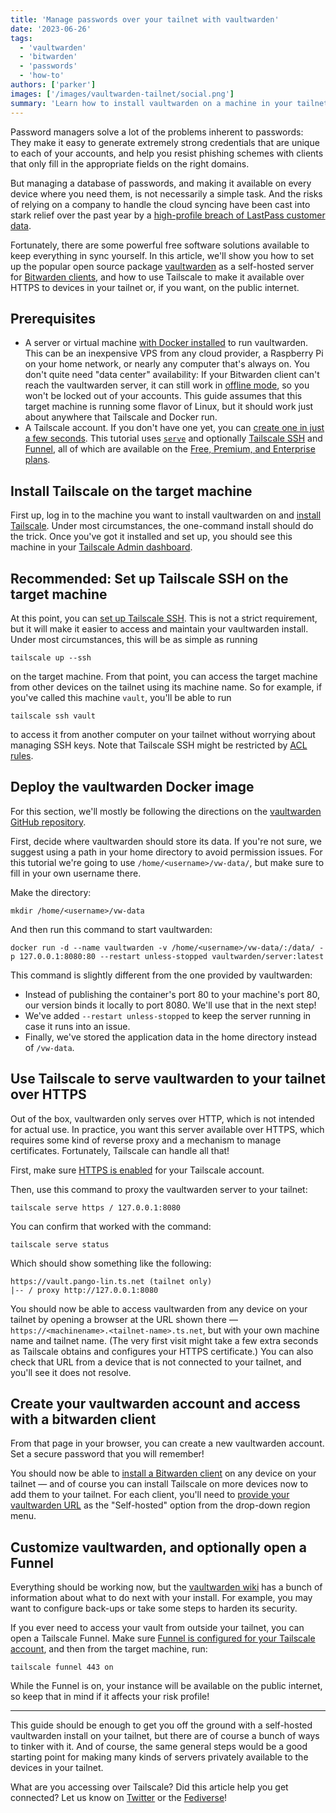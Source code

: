 ```yaml
---
title: 'Manage passwords over your tailnet with vaultwarden'
date: '2023-06-26'
tags:
  - 'vaultwarden'
  - 'bitwarden'
  - 'passwords'
  - 'how-to'
authors: ['parker']
images: ['/images/vaultwarden-tailnet/social.png']
summary: 'Learn how to install vaultwarden on a machine in your tailnet to give all your devices access to a secure password manager backend.'
---
```


Password managers solve a lot of the problems inherent to passwords: They make it easy to generate extremely strong credentials that are unique to each of your accounts, and help you resist phishing schemes with clients that only fill in the appropriate fields on the right domains.

But managing a database of passwords, and making it available on every device where you need them, is not necessarily a simple task. And the risks of relying on a company to handle the cloud syncing have been cast into stark relief over the past year by a [high-profile breach of LastPass customer data](https://www.theverge.com/2023/2/28/23618353/lastpass-security-breach-disclosure-password-vault-encryption-update).

Fortunately, there are some powerful free software solutions available to keep everything in sync yourself. In this article, we'll show you how to set up the popular open source package [vaultwarden](https://github.com/dani-garcia/vaultwarden) as a self-hosted server for [Bitwarden clients](https://bitwarden.com/), and how to use Tailscale to make it available over HTTPS to devices in your tailnet or, if you want, on the public internet.

## Prerequisites

- A server or virtual machine [with Docker installed](https://docs.docker.com/get-docker/) to run vaultwarden. This can be an inexpensive VPS from any cloud provider, a Raspberry Pi on your home network, or nearly any computer that's always on. You don't quite need "data center" availability: If your Bitwarden client can't reach the vaultwarden server, it can still work in [offline mode](https://bitwarden.com/help/using-bitwarden-offline/), so you won't be locked out of your accounts. This guide assumes that this target machine is running some flavor of Linux, but it should work just about anywhere that Tailscale and Docker run.
- A Tailscale account. If you don't have one yet, you can [create one in just a few seconds](https://login.tailscale.com/start). This tutorial uses [`serve`](https://tailscale.com/kb/1242/tailscale-serve/) and optionally [Tailscale SSH](https://tailscale.com/kb/1193/tailscale-ssh/) and [Funnel](https://tailscale.com/kb/1223/tailscale-funnel/), all of which are available on the [Free, Premium, and Enterprise plans](https://tailscale.com/pricing).

## Install Tailscale on the target machine

First up, log in to the machine you want to install vaultwarden on and [install Tailscale](https://tailscale.com/download/). Under most circumstances, the one-command install should do the trick. Once you've got it installed and set up, you should see this machine in your [Tailscale Admin dashboard](https://login.tailscale.com/admin/machines).

## Recommended: Set up Tailscale SSH on the target machine

At this point, you can [set up Tailscale SSH](https://tailscale.com/kb/1193/tailscale-ssh/). This is not a strict requirement, but it will make it easier to access and maintain your vaultwarden install. Under most circumstances, this will be as simple as running

```
tailscale up --ssh
```

on the target machine. From that point, you can access the target machine from other devices on the tailnet using its machine name. So for example, if you've called this machine `vault`, you'll be able to run

```
tailscale ssh vault
```

to access it from another computer on your tailnet without worrying about managing SSH keys. Note that Tailscale SSH might be restricted by [ACL rules](https://tailscale.com/kb/1018/acls/).

## Deploy the vaultwarden Docker image

For this section, we'll mostly be following the directions on the [vaultwarden GitHub repository](https://github.com/dani-garcia/vaultwarden).

First, decide where vaultwarden should store its data. If you're not sure, we suggest using a path in your home directory to avoid permission issues. For this tutorial we're going to use `/home/<username>/vw-data/`, but make sure to fill in your own username there.

Make the directory:

```
mkdir /home/<username>/vw-data
```

And then run this command to start vaultwarden:

```
docker run -d --name vaultwarden -v /home/<username>/vw-data/:/data/ -p 127.0.0.1:8080:80 --restart unless-stopped vaultwarden/server:latest
```

This command is slightly different from the one provided by vaultwarden:

- Instead of publishing the container's port 80 to your machine's port 80, our version binds it locally to port 8080. We'll use that in the next step!
- We've added `--restart unless-stopped` to keep the server running in case it runs into an issue.
- Finally, we've stored the application data in the home directory instead of `/vw-data`.

## Use Tailscale to serve vaultwarden to your tailnet over HTTPS

Out of the box, vaultwarden only serves over HTTP, which is not intended for actual use. In practice, you want this server available over HTTPS, which requires some kind of reverse proxy and a mechanism to manage certificates. Fortunately, Tailscale can handle all that!

First, make sure [HTTPS is enabled](https://tailscale.com/kb/1153/enabling-https/) for your Tailscale account.

Then, use this command to proxy the vaultwarden server to your tailnet:

```
tailscale serve https / 127.0.0.1:8080
```

You can confirm that worked with the command:

```
tailscale serve status
```

Which should show something like the following:

```
https://vault.pango-lin.ts.net (tailnet only)
|-- / proxy http://127.0.0.1:8080
```

You should now be able to access vaultwarden from any device on your tailnet by opening a browser at the URL shown there — `https://<machinename>.<tailnet-name>.ts.net`, but with your own machine name and tailnet name. (The very first visit might take a few extra seconds as Tailscale obtains and configures your HTTPS certificate.) You can also check that URL from a device that is not connected to your tailnet, and you'll see it does not resolve.

## Create your vaultwarden account and access with a bitwarden client

From that page in your browser, you can create a new vaultwarden account. Set a secure password that you will remember!

You should now be able to [install a Bitwarden client](https://bitwarden.com/download/) on any device on your tailnet — and of course you can install Tailscale on more devices now to add them to your tailnet. For each client, you'll need to [provide your vaultwarden URL](https://bitwarden.com/help/change-client-environment/) as the "Self-hosted" option from the drop-down region menu.

## Customize vaultwarden, and optionally open a Funnel

Everything should be working now, but the [vaultwarden wiki](https://github.com/dani-garcia/vaultwarden/wiki) has a bunch of information about what to do next with your install. For example, you may want to configure back-ups or take some steps to harden its security.

If you ever need to access your vault from outside your tailnet, you can open a Tailscale Funnel. Make sure [Funnel is configured for your Tailscale account](https://tailscale.com/kb/1223/tailscale-funnel/), and then from the target machine, run:

```
tailscale funnel 443 on
```

While the Funnel is on, your instance will be available on the public internet, so keep that in mind if it affects your risk profile!

---

This guide should be enough to get you off the ground with a self-hosted vaultwarden install on your tailnet, but there are of course a bunch of ways to tinker with it. And of course, the same general steps would be a good starting point for making many kinds of servers privately available to the devices in your tailnet.

What are you accessing over Tailscale? Did this article help you get connected? Let us know on [Twitter](https://twitter.com/tailscale) or the [Fediverse](https://hachyderm.io/@tailscale)!
